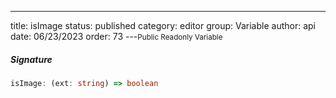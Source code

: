 ---
title: isImage
status: published
category: editor
group: Variable
author: api
date: 06/23/2023
order: 73
---<Small>Public Readonly Variable</Small>




##### Signature


```ts
isImage: (ext: string) => boolean
```

